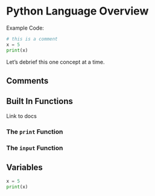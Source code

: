 
# Python Language Overview


Example Code:

```python
# this is a comment
x = 5
print(x)
```

Let's debrief this one concept at a time.


## Comments


## Built In Functions

Link to docs

### The `print` Function

### The `input` Function


## Variables

```python
x = 5
print(x)
```
